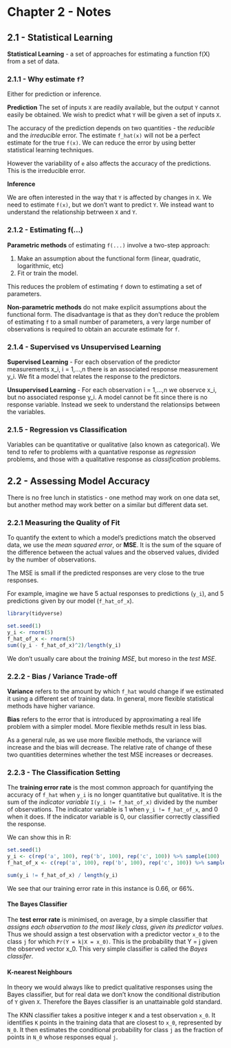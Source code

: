 # Chapter 2 - Notes

## 2.1 - Statistical Learning 

**Statistical Learning** - a set of approaches for estimating a function f(X) from a set of data.

### 2.1.1 - Why estimate `f`? 

Either for prediction or inference.

**Prediction**
The set of inputs `X` are readily available, but the output `Y` cannot easily be obtained. We wish to predict what `Y` will be given a set of inputs `X`.

The accuracy of the prediction depends on two quantities - the *reducible* and the *irreducible* error. The estimate `f_hat(x)` will not be a perfect estimate for the true `f(x)`. We can reduce the error by using better statistical learning techniques.

However the variability of `e` also affects the accuracy of the predictions. This is the irreducible error.

**Inference**

We are often interested in the way that `Y` is affected by changes in `X`. We need to estimate `f(x)`, but we don't want to predict `Y`. We instead want to understand the relationship betrween `X` and `Y`.

### 2.1.2 - Estimating f(...) 

**Parametric methods** of estimating `f(...)` involve a two-step approach:

1. Make an assumption about the functional form (linear, quadratic, logarithmic, etc)
2. Fit or train the model.

This reduces the problem of estimating `f` down to estimating a set of parameters.

**Non-parametric methods** do not make explicit assumptions about the functional form. The disadvantage is that as they don't reduce the problem of estimating `f` to a small number of parameters, a very large number of observations is required to obtain an accurate estimate for `f`.

### 2.1.4 - Supervised vs Unsupervised Learning

**Supervised Learning** - For each observation of the predictor measurements x_i, i = 1,...,n there is an associated response measurement y_i. We fit a model that relates the response to the predictors.

**Unsupervised Learning** - For each observation i = 1,...,n we observce x_i, but no associated response y_i. A model cannot be fit since there is no response variable. Instead we seek to understand the relationsips between the variables.

### 2.1.5 - Regression vs Classification

Variables can be quantitative or qualitative (also known as categorical). We tend to refer to problems with a quantative response as *regression* problems, and those with a qualitative response as *classification* problems.

## 2.2 - Assessing Model Accuracy

There is no free lunch in statistics - one method may work on one data set, but another method may work better on a similar but different data set.

### 2.2.1 Measuring the Quality of Fit

To quantify the extent to which a model's predictions match the observed data, we use the *mean squared error*, or **MSE**. It is the sum of the square of the difference between the actual values and the observed values, divided by the number of observations.

The MSE is small if the predicted responses are very close to the true responses.

For example, imagine we have 5 actual responses to predictions (`y_i`), and 5 predictions given by our model (`f_hat_of_x`).
```r
library(tidyverse)
```
```r
set.seed(1)
y_i <- rnorm(5)
f_hat_of_x <- rnorm(5)
sum((y_i - f_hat_of_x)^2)/length(y_i)
```

We don't usually care about the *training MSE*, but moreso in the *test MSE*.

### 2.2.2 - Bias / Variance Trade-off

**Variance** refers to the amount by which `f_hat` would change if we estimated it using a different set of training data. In general, more flexible statistical methods have higher variance.

**Bias** refers to the error that is introduced by approximating a real life problem with a simpler model. More flexible methds result in less bias.

As a general rule, as we use more flexible methods, the variance will increase and the bias will decrease. The relative rate of change of these two quantities determines whether the test MSE increases or decreases.

### 2.2.3 - The Classification Setting

The **training error rate** is the most common approach for quantifying the accuracy of `f_hat` when `y_i` is no longer quantitative but qualitative. It is the sum of the *indicator variable* `I(y_i != f_hat_of_x)` divided by the number of observations. The indicator variable is 1 when `y_i != f_hat_of_x`, and 0 when it does. If the indicator variable is 0, our classifier correctly classified the response. 

We can show this in R:
```r
set.seed(1)
y_i <- c(rep('a', 100), rep('b', 100), rep('c', 100)) %>% sample(100)
f_hat_of_x <- c(rep('a', 100), rep('b', 100), rep('c', 100)) %>% sample(100)

sum(y_i != f_hat_of_x) / length(y_i)
```

We see that our training error rate in this instance is 0.66, or 66%. 

#### The Bayes Classifier

The **test error rate** is minimised, on average, by a simple classifier that *assigns each observation to the most likely class, given its predictor values*. Thus we should assign a test observation with a predictor vector `x_0` to the class `j` for which `Pr(Y = k|X = x_0)`. This is the probability that Y = j given the observed vector x_0. This very simple classifier is called the *Bayes classifer*.

#### K-nearest Neighbours 

In theory we would always like to predict qualitative responses using the Bayes classifier, but for real data we don't know the conditional distribution of `Y` given `X`. Therefore the Bayes classifier is an unattainable gold standard.

The KNN classifier takes a positive integer `K` and a test observation `x_0`. It identifies `K` points in the training data that are closest to `x_0`, represented by `N_0`. It then estimates the conditional probability for class `j` as the fraction of points in `N_0` whose responses equal `j`.
